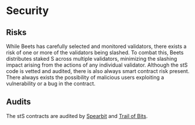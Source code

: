 # Security 

## Risks 
While Beets has carefully selected and monitored validators, there exists a risk of one or more of the validators being slashed. To combat this, Beets distributes staked S across multiple validators, minimizing the slashing impact arising from the actions of any individual validator. Although the stS code is vetted and audited, there is also always smart contract risk present. There always exists the possibility of malicious users exploiting a vulnerability or a bug in the contract.

## Audits 
The stS contracts are audited by [Spearbit](https://github.com/beethovenxfi/sonic-staking/blob/main/audits/report-cantinacode-sonic-1209.pdf) and [Trail of Bits](https://github.com/beethovenxfi/sonic-staking/blob/main/audits/2025-01-beethovenx-sonicstaking-securityreview.pdf).
